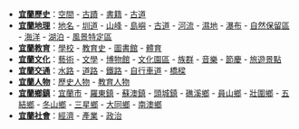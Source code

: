 *'''[[:Category:宜蘭縣歷史|宜蘭歷史]]'''：[[:category:宜蘭空間|空間]] - [[:category:宜蘭縣古蹟|古蹟]] - [[:category:宜蘭書籍|書籍]] - [[:Category:宜蘭古道|古道]]
*'''[[:Category:宜蘭縣地理|宜蘭地理]]'''：[[:category:宜蘭縣地名|地名]] - [[:category:宜蘭圳道|圳道]] - [[:category:宜蘭縣山峰|山峰]] - [[:Category:宜蘭縣行政區劃|島嶼]] - [[:Category:宜蘭古道|古道]] - [[:Category:宜蘭縣河流|河流]] - [[:Category:宜蘭縣濕地|濕地]] - [[:Category:宜蘭縣瀑布|瀑布]] - [[:Category:宜蘭自然保留區|自然保留區]] - [[:Category:宜蘭海洋|海洋]] - [[:Category:宜蘭縣湖泊|湖泊]] - [[:Category:宜蘭縣風景特定區|風景特定區]]
*'''[[:Category:宜蘭縣教育|宜蘭教育]]'''：[[:category:宜蘭縣學校|學校]] - [[:Category:宜蘭縣教育史|教育史]] - [[:Category:宜蘭圖書館|圖書館]] - [[:category:宜蘭體育|體育]]
*'''[[:Category:宜蘭縣文化|宜蘭文化]]'''：[[:category:宜蘭藝術|藝術]] - [[:Category:宜蘭文學|文學]] - [[:Category:宜蘭縣博物館|博物館]] - [[:Category:宜蘭文化園區|文化園區]] - [[:Category:宜蘭縣族群|族群]] - [[:Category:宜蘭音樂|音樂]] - [[:Category:宜蘭節慶|節慶]] - [[:Category:宜蘭縣旅遊景點|旅遊景點]]
*'''[[:Category:宜蘭縣交通|宜蘭交通]]'''：[[:Category:宜蘭水路|水路]] - [[:Category:宜蘭縣道路|道路]] - [[:Category:宜蘭鐵路|鐵路]] - [[:Category:宜蘭自行車道|自行車道]] - [[:Category:宜蘭縣橋梁|橋樑]]
*'''[[:Category:宜蘭人|宜蘭人物]]'''：[[:category:宜蘭歷史人物|歷史人物]] - [[:Category:宜蘭教育人物|教育人物]]
*'''[[:Category:宜蘭縣行政區劃|宜蘭鄉鎮]]'''：[[:category:宜蘭市|宜蘭市]] - [[:Category:羅東鎮_(臺灣)|羅東鎮]] - [[:Category:蘇澳鎮_(台灣)‎|蘇澳鎮]] - [[:Category:頭城鎮|頭城鎮]] - [[:Category:礁溪鄉|礁溪鄉]] - [[:Category:員山鄉|員山鄉]] - [[:Category:壯圍鄉|壯圍鄉]] - [[:Category:五結鄉|五結鄉]] - [[:Category:冬山鄉|冬山鄉]] - [[:Category:三星鄉_(台灣)|三星鄉]] - [[:Category:大同鄉_(台灣)|大同鄉]] - [[:Category:南澳鄉|南澳鄉]]
*'''[[:Category:宜蘭縣社會|宜蘭社會]]'''：[[:category:宜蘭縣經濟|經濟]] - [[:Category:宜蘭縣產業|產業]]  - [[:Category:宜蘭縣政治|政治]]